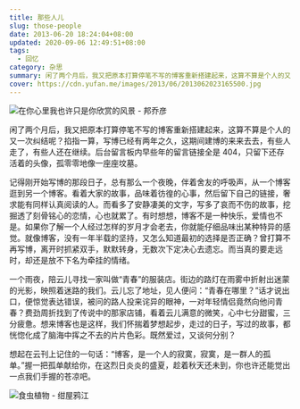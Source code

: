 ```yaml
---
title: 那些人儿
slug: those-people
date: 2013-06-20 18:24:04+08:00
updated: 2020-09-06 12:49:51+08:00
tags:
  - 回忆
category: 杂思
summary: 闲了两个月后，我又把原本打算停笔不写的博客重新搭建起来，这算不算是个人的又一次纠结呢？掐指一算，写博已经有两年之久，这期间建博的来来去去，有些人走了，有些人还在继续。
cover: https://cdn.yufan.me/images/2013/06/2013062023165500.jpg
---
```


![在你心里我也许只是你欣赏的风景 - 邦乔彦](https://cdn.yufan.me/images/2013/06/2013062023222900.jpg)

<MusicPlayer id={1955583148} />

闲了两个月后，我又把原本打算停笔不写的博客重新搭建起来，这算不算是个人的又一次纠结呢？掐指一算，写博已经有两年之久，这期间建博的来来去去，有些人走了，有些人还在继续。后台留言板内早些年的留言链接全是 404，只留下还存活着的头像，孤零零地像一座座坟墓。

记得刚开始写博的那段日子，总有那么一个夜晚，伴着舍友的呼吸声，从一个博客逛到另一个博客。看着大家的故事，品味着彷徨的心事，然后留下自己的链接，奢求能有同样认真阅读的人。而看多了安静凄美的文字，写多了哀而不伤的故事，挖掘透了刻骨铭心的恋情，心也就累了。有时想想，博客不是一种快乐，爱情也不是。如果你了解一个人经过怎样的岁月才会老去，你就能仔细品味出某种特异的感觉。就像博客，没有一年半载的坚持，又怎么知道最初的选择是否正确？曾打算不再写博，离开时抓紧双手，默默转身，无数次下定决心去遗忘。而当真的要走远时，却还是放不下名为牵挂的情绪。

一个雨夜，陪云儿寻找一家叫做“青春”的服装店。街边的路灯在雨雾中折射出迷蒙的光影，映照着迷路的我们。云儿忘了地址，见人便问：“青春在哪里？”话才说出口，便惊觉表达错误，被问的路人投来诧异的眼神，一对年轻情侣竟然向他问青春？费劲周折找到了传说中的那家店铺，看着云儿满意的微笑，心中七分甜蜜，三分疲惫。想来博客也是这样，我们怀揣着梦想起步，走过的日子，写过的故事，都恍惚化成了脑海中挥之不去的片片色彩。既然爱过，又谈何分别？

想起在云刊上记住的一句话：“博客，是一个人的寂寞，寂寞，是一群人的孤单。”握一把孤单献给你，在这烈日炎炎的盛夏，趁着秋天还未到，你也许还能觉出一点我们手握的苍凉吧。

![食虫植物 - 绀屋鸦江](https://cdn.yufan.me/images/2013/06/2013062023193800.jpg)

